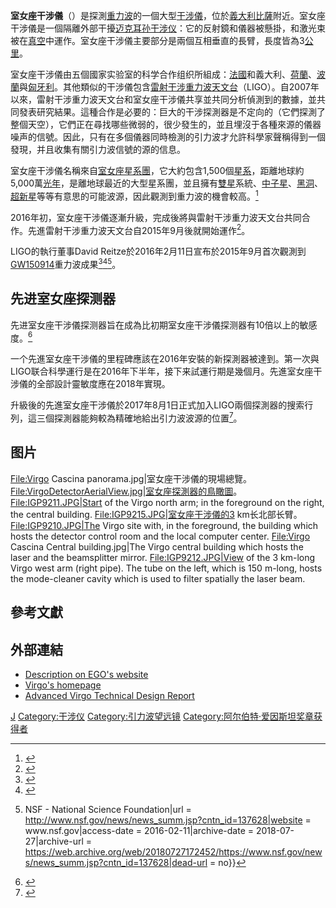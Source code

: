 {{NoteTA
| G1= Physics
}}
{{Infobox organization
| name                = 室女座干涉儀
| native_name         = 
| native_name_lang    = 
| named_after         = 
| image               = Logo-virgo.jpg
| image_size          = 
| alt                 = 
| caption             = 
| map                 = Countries_involved_in_the_Virgo_experiment.jpg
| map_size            = 
| map_alt             = 
| map_caption         = {{legend|#FF0000|創始會員國}} {{legend|#008000|較晚加入之會員國}}
| map2                = 
| map2_size           = 
| map2_alt            = 
| map2_caption        = 
| abbreviation        = 
| motto               = 
| predecessor         = 
| merged              = 
| successor           = 
| formation           = 1993
| founder             = 
| founding_location   = 
| extinction          = <!-- use {{end date and age|YYYY|MM|DD}} -->
| merger              = 
| type                = 國際科學合作計畫
| tax_id              = <!-- or | vat_id = (for European organizations) -->
| registration_id     = <!-- for non-profit org -->
| status              = 
| purpose             = [[重力波|重力波]]探測
| headquarters        = [[欧洲引力天文台|EGO]]
| location            = Cascina
| coords              = {{coord|43.6313|10.5045|type:landmark_region:IT_dim:3000|display=inline,title}}
| region              = [[義大利|義大利]]
| services            = 
| products            = 
| methods             = 
| fields              = 基础研究
| membership          = [[法國國家科學研究中心|CNRS]] ([[法國|法國]]), [[義大利國立核子物理機構|INFN]] ([[義大利|義大利]]), [[NIKHEF|NIKHEF]] ([[荷蘭|荷蘭]]), [https://web.archive.org/web/20151004025632/http://www.astro.uni.torun.pl/~kb/AllSky/Virgo/POLGRAW.htm POGRAW] ([[波蘭|波蘭]]) and [http://www.grid.kfki.hu/twiki/bin/view/RmiVirgo/WebHome RMKI] ([[匈牙利|匈牙利]])
| membership_year     = 
| language            = 
| owner               = <!-- or | owners = -->
| sec_gen             = 
| leader_title        = 發言人
| leader_name         = Fulvio Ricci
| leader_title2       = 
| leader_name2        = 
| leader_title3       = 
| leader_name3        = 
| leader_title4       = 
| leader_name4        = 
| board_of_directors  = 
| key_people          = 
| main_organ          = 
| parent_organization = 
| subsidiaries        = 
| secessions          = 
| affiliations        = LVC (LIGO Scientific Collaboration and Virgo Collaboration)
| budget              = 每年約1,000萬[[歐元|歐元]]
| budget_year         = 
| revenue             = 
| revenue_year        = 
| disbursements       = 
| expenses            = 
| expenses_year       = 
| endowment           = 
| staff               = 超過320人
| staff_year          = 
| volunteers          = 
| volunteers_year     = 
| slogan              = 聆听宇宙的耳语
| mission             = 
| website             = {{URL|http://www.virgo-gw.eu}}
| remarks             = 
| formerly            = 
| footnotes           = 
}}

'''室女座干涉儀'''（{{lang-en|'''Virgo interferometer'''}}）是探測[[引力波|重力波]]的一個大型[[干涉儀|干涉儀]]，位於[[義大利|義大利]][[比薩|比薩]]附近。室女座干涉儀是一個隔離外部干擾[[迈克耳孙干涉仪|迈克耳孙干涉仪]]：它的反射鏡和儀器被懸掛，和激光束被在[[真空|真空]]中運作。室女座干涉儀主要部分是兩個互相垂直的長臂，長度皆為3[[公里|公里]]。

室女座干涉儀由五個國家实验室的科学合作组织所組成：[[法國|法國]]和義大利、[[荷蘭|荷蘭]]、[[波蘭|波蘭]]與[[匈牙利|匈牙利]]。其他類似的干涉儀包含[[雷射干涉重力波天文台|雷射干涉重力波天文台]]（LIGO）。自2007年以來，雷射干涉重力波天文台和室女座干涉儀共享並共同分析偵測到的數據，並共同發表研究結果。這種合作是必要的：巨大的干涉探測器是不定向的（它們探測了整個天空），它們正在尋找哪些微弱的，很少發生的，並且埋沒于各種來源的儀器噪声的信號。因此，只有在多個儀器同時檢測的引力波才允許科學家聲稱得到一個發現，并且收集有關引力波信號的源的信息。

室女座干涉儀名稱來自[[室女座星系團|室女座星系團]]，它大約包含1,500個[[星系|星系]]，距離地球約5,000萬[[光年|光年]]，是離地球最近的大型星系團，並且擁有[[雙星|雙星]]系統、[[中子星|中子星]]、[[黑洞|黑洞]]、[[超新星|超新星]]等等有意思的可能波源，因此觀測到重力波的機會較高。<ref name="CGShistory">
{{cite journal
|first1=J.L. |last1=Cervantes-Cota
|first2=S. |last2=Galindo-Uribarri
|first3=G.F. |last3=Smoot
|title=A Brief History of Gravitational Waves
|journal=Universe
|volume=2
|number=3
|year=2016
|pages=22
|doi=10.3390/universe2030022|bibcode=2016Univ....2...22C
}}</ref>{{rp|第12節}}

2016年初，室女座干涉儀逐漸升級，完成後將與雷射干涉重力波天文台共同合作。先進雷射干涉重力波天文台自2015年9月後就開始運作<ref>{{cite web |url=http://www.caltech.edu/news/advanced-ligo-begin-operations-47898 |title=Advanced LIGO to Begin Operations | Caltech |website=Caltech.edu |date=2015-09-15 |accessdate=2016-02-11 |archive-date=2016-03-04 |archive-url=https://web.archive.org/web/20160304110657/http://www.caltech.edu/news/advanced-ligo-begin-operations-47898 |dead-url=no }}</ref>。

LIGO的執行董事David Reitze於2016年2月11日宣布於2015年9月首次觀測到[[GW150914|GW150914]]重力波成果<ref name="Discovery 2016">{{cite journal |title=Einstein's gravitational waves found at last |journal=Nature News |url=http://www.nature.com/news/einstein-s-gravitational-waves-found-at-last-1.19361 |date=2016-02-11 |last=Castelvecchi |first=Davide |last2=Witze |first2=Witze |doi=10.1038/nature.2016.19361 |accessdate=2016-02-11 |archive-date=2016-02-12 |archive-url=https://web.archive.org/web/20160212082216/http://www.nature.com/news/einstein-s-gravitational-waves-found-at-last-1.19361 |dead-url=no }}</ref><ref name='Abbot'>{{cite journal| title=Observation of Gravitational Waves from a Binary Black Hole Merger| authors=B. P. Abbott et al. (LIGO Scientific Collaboration and Virgo Collaboration)| journal=Physical Review Letters| year=2016| volume=116| issue=6| url=https://journals.aps.org/prl/abstract/10.1103/PhysRevLett.116.061102| doi=10.1103/PhysRevLett.116.061102| access-date=2016-02-14| archive-date=2016-02-11| archive-url=https://www.webcitation.org/6fDrzh3tf?url=https://journals.aps.org/prl/abstract/10.1103/PhysRevLett.116.061102| dead-url=no}}</ref><ref name='NSF'>{{cite web|title = Gravitational waves detected 100 years after Einstein's prediction {{!}} NSF - National Science Foundation|url = http://www.nsf.gov/news/news_summ.jsp?cntn_id=137628|website = www.nsf.gov|access-date = 2016-02-11|archive-date = 2018-07-27|archive-url = https://web.archive.org/web/20180727172452/https://www.nsf.gov/news/news_summ.jsp?cntn_id=137628|dead-url = no}}</ref>。

== 先进室女座探测器 ==
先进室女座干涉儀探测器旨在成為比初期室女座干涉儀探测器有10倍以上的敏感度。<ref>{{cite web|url=http://iopscience.iop.org/article/10.1088/0264-9381/32/2/024001 |title=Advanced Virgo: a second-generation interferometric gravitational wave detector - IOPscience |doi=10.1088/0264-9381/32/2/024001 |website=Iopscience.iop.org |date=2014-12-18 |accessdate=2016-02-11}}</ref>

一个先進室女座干涉儀的里程碑應該在2016年安裝的新探測器被達到。第一次與LIGO联合科學運行是在2016年下半年，接下来試運行期是幾個月。先進室女座干涉儀的全部設計靈敏度應在2018年實現。

升級後的先進室女座干涉儀於2017年8月1日正式加入LIGO兩個探測器的搜索行列，這三個探測器能夠較為精確地給出引力波波源的位置<ref>{{cite web
 | url =http://public.virgo-gw.eu/virgo-joins-ligo-o2-data-taking-period/
 | title =Virgo joins LIGO for the Observation Run 2 (O2) data-taking period
 | last =Razzano
 | first =Massimiliano
 | date =2017-08-01
 | website =VIRGO
 | publisher =
 | access-date =
 | quote =
 | archive-date =2017-08-03
 | archive-url =https://web.archive.org/web/20170803103101/http://public.virgo-gw.eu/virgo-joins-ligo-o2-data-taking-period/
 | dead-url =no
 }}</ref>。

== 图片 ==

<gallery mode="packed">
File:Virgo Cascina panorama.jpg|室女座干涉儀的現場總覽。
File:VirgoDetectorAerialView.jpg|室女座探測器的鳥瞰圖。
File:IGP9211.JPG|Start of the Virgo north arm; in the foreground on the right, the central building.
File:IGP9215.JPG|室女座干涉儀的3 km长北部长臂。
File:IGP9210.JPG|The Virgo site with, in the foreground, the building which hosts the detector control room and the local computer center.
File:Virgo Cascina Central building.jpg|The Virgo central building which hosts the laser and the beamsplitter mirror.
File:IGP9212.JPG|View of the 3 km-long Virgo west arm (right pipe). The tube on the left, which is 150 m-long, hosts the mode-cleaner cavity which is used to filter spatially the laser beam.
</gallery>

==參考文獻==
{{reflist}}

== 外部連結 ==
* [https://web.archive.org/web/20060713230620/http://www.ego-gw.it/virgodescription/pag_4.html Description on EGO's website]
* [https://web.archive.org/web/20071014004427/http://www.virgo.infn.it/ Virgo's homepage]
* [https://tds.ego-gw.it/ql/?c=8940 Advanced Virgo Technical Design Report]{{Webarchive|url=https://archive.is/20130413031159/https://tds.ego-gw.it/ql/?c=8940 |date=2013-04-13 }}

{{引力波}}
{{阿尔伯特·爱因斯坦奖章获得者}}

[[Category:引力波探测器|J]]
[[Category:干涉仪|Category:干涉仪]]
[[Category:引力波望远镜|Category:引力波望远镜]]
[[Category:阿尔伯特·爱因斯坦奖章获得者|Category:阿尔伯特·爱因斯坦奖章获得者]]